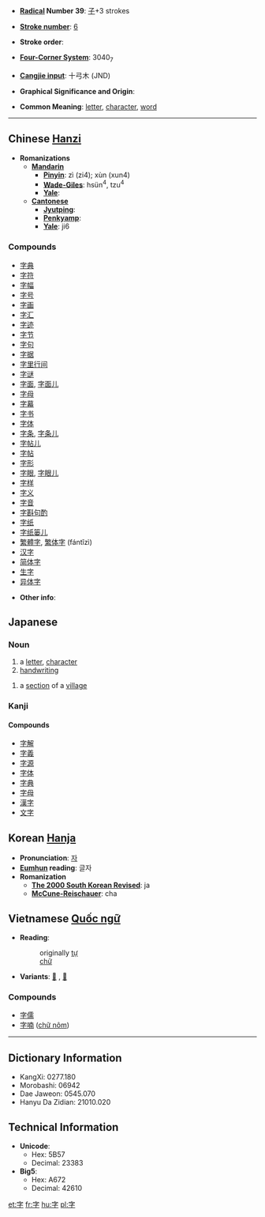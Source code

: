 * '''[[Wiktionary:Chinese radical index| Radical]] Number 39''': [[Wiktionary:Chinese radical index 子|子]]+3 strokes

* '''[[Wiktionary:Chinese total strokes index|Stroke number]]''': [[Wiktionary:Chinese total strokes index 6|6]]

* '''Stroke order''': 

* '''[[Wiktionary:Chinese four corner index|Four-Corner System]]''': 3040<sub>7</sub>

* '''[[Wiktionary:Chinese Cangjie index|Cangjie input]]''': 十弓木 (JND)

* '''Graphical Significance and Origin''': 

* '''Common Meaning''': [[letter]], [[character]], [[word]]

----

== Chinese [[Hanzi]] ==

* '''Romanizations'''
** '''[[Mandarin]]'''
*** '''[[Pinyin]]''': zì (zi4); xùn (xun4)
*** '''[[Wade-Giles]]''': hsün<sup>4</sup>, tzu<sup>4</sup>
*** '''[[Yale]]''': 
** '''[[Cantonese]]'''
*** '''[[Jyutping]]''':
*** '''[[Penkyamp]]''': 
*** '''[[Yale]]''': ji6

===Compounds===
*[[字典]]
*[[字符]]
*[[字幅]]
*[[字号]]
*[[字画]]
*[[字汇]]
*[[字迹]]
*[[字节]]
*[[字句]]
*[[字据]]
*[[字里行间]]
*[[字谜]]
*[[字面]], [[字面儿]]
*[[字母]]
*[[字幕]]
*[[字书]]
*[[字体]]
*[[字条]], [[字条儿]]
*[[字帖儿]]
*[[字帖]]
*[[字形]]
*[[字眼]], [[字眼儿]]
*[[字样]]
*[[字义]]
*[[字音]]
*[[字斟句酌]]
*[[字纸]]
*[[字纸篓儿]]
*[[繁體字]], [[繁体字]] (fántǐzì)
*[[汉字]]
*[[简体字]]
*[[生字]]
*[[异体字]]

* '''Other info''': 

== Japanese ==
===Noun===
{{janoun|じ|ji}}
# a [[letter]], [[character]]
# [[handwriting]]

{{janoun|あざ|aza}}
# a [[section]] of a [[village]]

===Kanji===
{{kanji2|[[じ]] ([[ji]])|[[あざ]] ([[aza]]), [[うむ]] ([[umu]]), [[ます]] ([[masu]])}}

====Compounds====
*[[字解]]
*[[字義]]
*[[字源]]
*[[字体]]
*[[字典]]
*[[字母]]
*[[漢字]]
*[[文字]]


== Korean [[Hanja]] ==

* '''Pronunciation''': [[자]]
* '''[[Eumhun]] reading''': 글자
* '''Romanization'''
** '''[[The 2000 South Korean Revised Romanization|The 2000 South Korean Revised]]''': ja
** '''[[McCune-Reischauer]]''': cha


== Vietnamese [[Quốc ngữ]] ==

* '''Reading''':
*:originally [[tự]]
*:[[chữ]]
* '''Variants''': [[𡦂]]<!--21982-->, [[𡨸]]<!--21a38-->

===Compounds===
*[[字儒]]
*[[字喃]] ([[chữ nôm]])

----

== Dictionary Information ==

* KangXi: 0277.180
* Morobashi: 06942
* Dae Jaweon: 0545.070
* Hanyu Da Zidian: 21010.020

== Technical Information ==

* '''Unicode''':
** Hex: 5B57
** Decimal: 23383
* '''Big5''':
** Hex: A672
** Decimal: 42610

[[et:字]]
[[fr:字]]
[[hu:字]]
[[pl:字]]